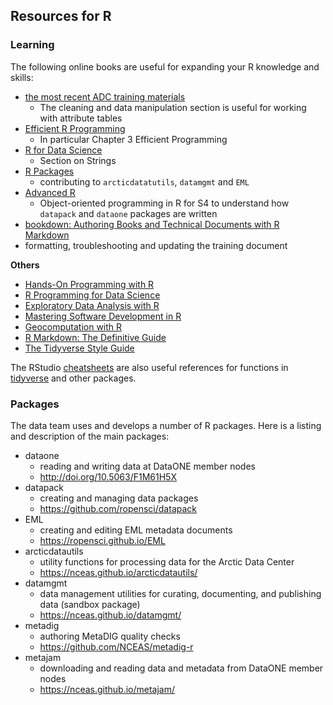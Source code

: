 ## Resources for R

### Learning

The following online books are useful for expanding your R knowledge and skills:

- <a href="http://training.arcticdata.io/" target="_blank">the most recent ADC training materials</a>
    + The cleaning and data manipulation section is useful for working with attribute tables
- <a href="https://csgillespie.github.io/efficientR/" target="_blank">Efficient R Programming</a>
    + In particular Chapter 3 Efficient Programming
- <a href="https://r4ds.had.co.nz/" target="_blank">R for Data Science</a>
    + Section on Strings
- <a href="http://r-pkgs.had.co.nz/" target="_blank">R Packages</a>
    + contributing to `arcticdatatutils`, `datamgmt` and `EML`
- <a href="http://adv-r.had.co.nz/" target="_blank">Advanced R</a>
    + Object-oriented programming in R for S4 to understand how `datapack` and `dataone` packages are written
- <a href="https://bookdown.org/yihui/bookdown/" target="_blank">bookdown: Authoring Books and Technical Documents with R Markdown</a>
 + formatting, troubleshooting and updating the training document
 
**Others**

- <a href="https://rstudio-education.github.io/hopr/" target="_blank">Hands-On Programming with R</a>
- <a href="https://bookdown.org/rdpeng/rprogdatascience/" target="_blank">R Programming for Data Science</a>
- <a href="https://bookdown.org/rdpeng/exdata/" target="_blank">Exploratory Data Analysis with R</a>
- <a href="https://bookdown.org/rdpeng/RProgDA/" target="_blank">Mastering Software Development in R</a>
- <a href="https://geocompr.robinlovelace.net/" target="_blank">Geocomputation with R</a>
- <a href="https://bookdown.org/yihui/rmarkdown/" target="_blank">R Markdown: The Definitive Guide</a>
- <a href="https://style.tidyverse.org/" target="_blank">The Tidyverse Style Guide</a>

The RStudio <a href="https://www.rstudio.com/resources/cheatsheets/" target="_blank">cheatsheets</a> are also useful references for functions in <a href="https://www.tidyverse.org/" target="_blank">tidyverse</a> and other packages.


### Packages

The data team uses and develops a number of R packages. Here is a listing and description of the main packages:

- dataone
    - reading and writing data at DataONE member nodes
    - <a href="http://doi.org/10.5063/F1M61H5X" target="_blank">http://doi.org/10.5063/F1M61H5X</a>
- datapack
    - creating and managing data packages
    - <a href="https://github.com/ropensci/datapack" target="_blank">https://github.com/ropensci/datapack</a>
- EML
    - creating and editing EML metadata documents
    - <a href="https://ropensci.github.io/EML" target="_blank">https://ropensci.github.io/EML</a>
- arcticdatautils
    - utility functions for processing data for the Arctic Data Center
    - <a href="https://nceas.github.io/arcticdatautils/" target="_blank">https://nceas.github.io/arcticdatautils/</a>
- datamgmt
    - data management utilities for curating, documenting, and publishing data (sandbox package)
    - <a href="https://nceas.github.io/datamgmt/" target="_blank">https://nceas.github.io/datamgmt/</a>
- metadig
    - authoring MetaDIG quality checks
    - <a href="https://github.com/NCEAS/metadig-r" target="_blank">https://github.com/NCEAS/metadig-r</a>
- metajam
    - downloading and reading data and metadata from DataONE member nodes
    - <a href="https://nceas.github.io/metajam/" target="_blank">https://nceas.github.io/metajam/</a>
